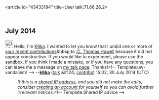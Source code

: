 <article id="43433194" title=User talk:71.86.26.2>
	<talkpage id="43433194" title="User talk:71.86.26.2">
== July 2014 ==
[[File:Information.svg|25px|alt=Information icon]] Hello, I'm [[User:K6ka|K6ka]]. I wanted to let you know that I undid one or more of [[Special:Contributions/71.86.26.2|your recent contributions]]&amp;nbsp;to [[:C. Thomas Howell]] because it did not appear constructive. If you would like to experiment, please use the [[WP:sandbox|sandbox]]. If you think I made a mistake, or if you have any questions, you can leave me a message on [[User_talk:K6ka|my talk page]]. Thanks!&lt;!-- Template:uw-vandalism1 --&gt; --'''[[:User:K6ka|k6ka]]''' ([[:User_talk:K6ka#|talk]] &amp;#124; [[:Special:Contributions/K6ka|contribs]])  15:02, 30 July 2014 (UTC)
:''If this is a [[Network address translation|shared IP address]], and you did not make the edits, consider [[Wikipedia:Why create an account?|creating an account]] for yourself so you can avoid further irrelevant notices.''&lt;!-- Template:Shared IP advice --&gt;
	</talkpage>
</article>